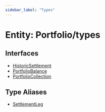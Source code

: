 ```yaml
---
sidebar_label: "Types"
---
```


# Entity: Portfolio/types

## Interfaces

- [HistoricSettlement](interfaces/HistoricSettlement.mdx)
- [PortfolioBalance](interfaces/PortfolioBalance.mdx)
- [PortfolioCollection](interfaces/PortfolioCollection.mdx)

## Type Aliases

- [SettlementLeg](type-aliases/SettlementLeg.mdx)
